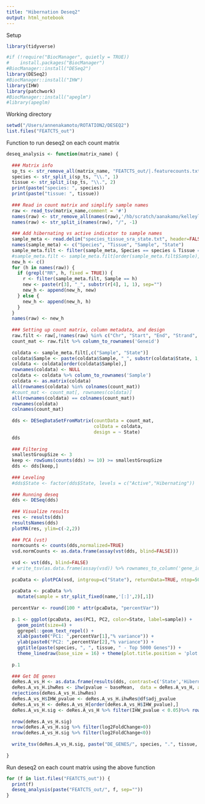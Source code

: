 ```yaml
---
title: "Hibernation Deseq2"
output: html_notebook
---
```


Setup
```r
library(tidyverse)

#if (!require("BiocManager", quietly = TRUE))
#    install.packages("BiocManager")
#BiocManager::install("DESeq2")
library(DESeq2)
#BiocManager::install("IHW")
library(IHW)
library(patchwork)
#BiocManager::install("apeglm")
#library(apeglm)
```

Working directory
```r
setwd("/Users/annenakamoto/ROTATION2/DESEQ2")
list.files("FEATCTS_out")
```

Function to run deseq2 on each count matrix
```r

deseq_analysis <- function(matrix_name) {
  
  ### Matrix info
  sp_ts <- str_remove_all(matrix_name, "FEATCTS_out/|.featurecounts.txt")
  species <- str_split_i(sp_ts, "\\.", 1)
  tissue <- str_split_i(sp_ts, "\\.", 2)
  print(paste("species: ", species))
  print(paste("tissue: ", tissue))
  
  ### Read in count matrix and simplify sample names
  raw <- read_tsv(matrix_name,comment = '#')
  names(raw) <- str_remove_all(names(raw),'/hb/scratch/aanakamo/kelleylab_rotation/star_tmp/|_Aligned.sortedByCoord.out.bam')
  names(raw) <- str_split_i(names(raw), "/", -1)
  
  ### Add hibernating vs active indicator to sample names
  sample_meta <- read.delim("species_tissue_sra_state.txt", header=FALSE)
  names(sample_meta) <- c("Species", "Tissue", "Sample", "State")
  sample_meta.filt <- filter(sample_meta, Species == species & Tissue == tissue)
  #sample_meta.filt <- sample_meta.filt[order(sample_meta.filt$Sample),]
  new_h <- c()
  for (h in names(raw)) {
    if (grepl("RR", h, fixed = TRUE)) {
      r <- filter(sample_meta.filt, Sample == h)
      new <- paste(r[3], "_", substr(r[4], 1, 1), sep="")
      new_h <- append(new_h, new)
    } else {
      new_h <- append(new_h, h)
    }
  }
  names(raw) <- new_h
  
  ### Setting up count matrix, column metadata, and design
  raw.filt <- raw[,!names(raw) %in% c("Chr", "Start", "End", "Strand", "Length")]
  count_mat <- raw.filt %>% column_to_rownames('Geneid')
  
  coldata <- sample_meta.filt[,c("Sample", "State")]
  coldata$Sample <- paste(coldata$Sample, "_", substr(coldata$State, 1, 1), sep = "")
  coldata <- coldata[order(coldata$Sample),]
  rownames(coldata) <- NULL
  coldata <- coldata %>% column_to_rownames('Sample')
  coldata <- as.matrix(coldata)
  all(rownames(coldata) %in% colnames(count_mat))
  #count_mat <- count_mat[, rownames(coldata)]
  all(rownames(coldata) == colnames(count_mat))
  rownames(coldata)
  colnames(count_mat)
  
  dds <- DESeqDataSetFromMatrix(countData = count_mat,
                                colData = coldata,
                                design = ~ State)
  dds
  
  ### Filtering
  smallestGroupSize <- 3
  keep <- rowSums(counts(dds) >= 10) >= smallestGroupSize
  dds <- dds[keep,]
  
  ### Leveling
  #dds$State <- factor(dds$State, levels = c("Active","Hibernating"))
  
  ### Running deseq
  dds <- DESeq(dds)
  
  ### Visualize results
  res <- results(dds)
  resultsNames(dds)
  plotMA(res, ylim=c(-2,2))
  
  ### PCA (vst)
  normcounts <- counts(dds,normalized=TRUE)
  vsd.normCounts <- as.data.frame(assay(vst(dds, blind=FALSE)))
  
  vsd <- vst(dds, blind=FALSE)
  # write_tsv(as.data.frame(assay(vsd)) %>% rownames_to_column('gene_id'),'analysis/gene_level_rnaseq/norm_counts/adipose_vstNormCounts_08.11.22.tsv')
  
  pcaData <- plotPCA(vsd, intgroup=c("State"), returnData=TRUE, ntop=5000)
  
  pcaData <- pcaData %>%
    mutate(sample = str_split_fixed(name,'[:]',2)[,1])
  
  percentVar <- round(100 * attr(pcaData, "percentVar"))
  
  p.1 <- ggplot(pcaData, aes(PC1, PC2, color=State, label=sample)) +
    geom_point(size=4) +
    ggrepel::geom_text_repel() +
    xlab(paste0("PC1: ",percentVar[1],"% variance")) +
    ylab(paste0("PC2: ",percentVar[2],"% variance")) +
    ggtitle(paste(species, ", ", tissue, " - Top 5000 Genes")) +
    theme_linedraw(base_size = 16) + theme(plot.title.position = 'plot',plot.title = element_text(face = 'bold'))
  
  p.1
  
  ### Get DE genes
  deRes.A_vs_H <- as.data.frame(results(dds, contrast=c('State','Hibernation','Active')))
  deRes.A_vs_H.ihwRes <- ihw(pvalue ~ baseMean,  data = deRes.A_vs_H, alpha = 0.05)
  rejections(deRes.A_vs_H.ihwRes)
  deRes.A_vs_H$IHW_pvalue <- deRes.A_vs_H.ihwRes@df$adj_pvalue
  deRes.A_vs_H <- deRes.A_vs_H[order(deRes.A_vs_H$IHW_pvalue),]
  deRes.A_vs_H.sig <- deRes.A_vs_H %>% filter(IHW_pvalue < 0.05)%>% rownames_to_column('gene_id') %>% separate(gene_id,into = c('gene_name','gene_id','Orthogroup'),sep = '[:]')
  
  nrow(deRes.A_vs_H.sig)
  nrow(deRes.A_vs_H.sig %>% filter(log2FoldChange>0))
  nrow(deRes.A_vs_H.sig %>% filter(log2FoldChange<0))
  
  write_tsv(deRes.A_vs_H.sig, paste("DE_GENES/", species, ".", tissue, '.DEgenes.tsv', sep=""))
  
}

```

Run deseq2 on each count matrix using the above function
```r

for (f in list.files("FEATCTS_out")) {
  print(f)
  deseq_analysis(paste("FEATCTS_out/", f, sep=""))
}

```


